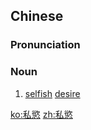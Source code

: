 ==Chinese==
{{zh-forms|s=私欲}}

===Pronunciation===
{{zh-pron
|m=sīyù
|c=si1 juk6
|mn=qz:sir-io̍k/tw,xm,zz:su-io̍k
|cat=n
}}

===Noun===
{{zh-noun}}

# [[selfish]] [[desire]]

[[ko:私慾]]
[[zh:私慾]]